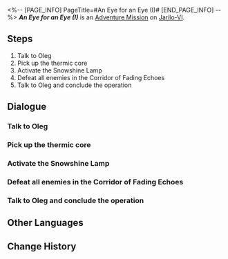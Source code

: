 <%-- [PAGE_INFO]
PageTitle=#An Eye for an Eye (I)#
[END_PAGE_INFO] --%>
{{Stub|Dialogue.}}
{{Mission Infobox
|id            = 4071320
|title         = 
|image         = <!--Mission An Eye for an Eye (I).png-->
|type          = Adventure
|event_name    = 
|chapter       = 
|requirements  = {{subst:void|<!--Unknown: {"Type":"Manual"}-->}}
|summary       = <!--official mission summary from Fate's Atlas-->
|characters    = Trailblazer
|startLocation = [[Jarilo-VI]] - [[Corridor of Fading Echoes]]
|world         = Jarilo-VI
|area          = Corridor of Fading Echoes
|prev          = 
|next          = 
|rewards       = 
}}
'''''An Eye for an Eye (I)''''' is an [[Adventure Mission]] on [[Jarilo-VI]].

==Steps==
# Talk to Oleg
# Pick up the thermic core
# Activate the Snowshine Lamp
# Defeat all enemies in the Corridor of Fading Echoes
# Talk to Oleg and conclude the operation

<!--
==Gameplay Notes==

--><!--
==Trial Character==

-->
==Dialogue==
{{Stub Dialogue}}

===Talk to Oleg===
{{Mission Description|type=adventure|location=Corridor of Fading Echoes|You receive Oleg's invitation to an operation to clear the Corridor of Fading Echoes of Fragmentum monsters.<br />Talk to Oleg to get a sense of the current situation of the battleground.}}
{{Dialogue Start}}
:{{tx}}
{{Dialogue End}}

===Pick up the thermic core===
{{Mission Description|type=adventure|location=Corridor of Fading Echoes|update|The Silvermane Guard Technology Division invented a combat support device called the Snowshine Lamp.<br />Pick up the thermic core on the ground and figure out what the next step is.}}
{{Dialogue Start}}
:{{tx}}
{{Dialogue End}}

===Activate the Snowshine Lamp===
{{Mission Description|type=adventure|location=Corridor of Fading Echoes|update|The Silvermane Guard Technology Division invented a combat support device called the Snowshine Lamp.<br />Install the thermic core on the base of the lamp and activate it.}}
{{Dialogue Start}}
:{{tx}}
{{Dialogue End}}

===Defeat all enemies in the Corridor of Fading Echoes===
{{Mission Description|type=adventure|location=Corridor of Fading Echoes|update|Clear out the Corridor of Fading Echoes and defeat all of the Fragmentum monsters roaming in the area.}}
{{Dialogue Start}}
:{{tx}}
{{Dialogue End}}

===Talk to Oleg and conclude the operation===
{{Mission Description|type=adventure|location=Corridor of Fading Echoes|update|You cleared out all threats remaining in the Corridor of Fading Echoes.<br />Report the situation to Oleg.}}
{{Dialogue Start}}
:{{tx}}
{{Dialogue End}}

==Other Languages==
{{Other Languages
|en   = An Eye for an Eye (I)
|zhs  = 以眼还眼•其一
|zht  = 以眼還眼•其一
|ja   = 目には目を・その1
|ko   = 눈에는 눈•1
|es   = Ojo por ojo I
|fr   = Œil pour œil (I)
|ru   = Око за око I
|th   = ตาต่อตาฟันต่อฟัน 1
|vi   = Ăn Miếng Trả Miếng-1
|de   = Auge um Auge (Teil 1)
|id   = Mata Ganti Mata (1)
|pt   = Olho Por Olho (I)
}}

==Change History==
{{Change History|1.0}}
